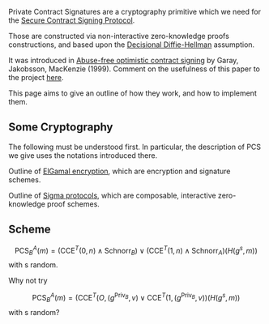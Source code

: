 Private Contract Signatures are a cryptography primitive which we need for the [[Secure Contract Signing Protocol]].

Those are constructed via non-interactive zero-knowledge proofs constructions, and based upon the [http://en.wikipedia.org/wiki/Decisional_Diffie%E2%80%93Hellman_assumption Decisional Diffie-Hellman] assumption.

It was introduced in [http://citeseerx.ist.psu.edu/viewdoc/summary?doi=10.1.1.118.4142 Abuse-free optimistic contract signing] by Garay, Jakobsson, MacKenzie (1999).
Comment on the usefulness of this paper to the project [[GarayJakobssonMackenzie|here]]. 

This page aims to give an outline of how they work, and how to implement them.

== Some Cryptography ==

The following must be understood first. In particular, the description of PCS we give uses the notations introduced there.

Outline of [[ElGamalSchnorr|ElGamal encryption]], which are encryption and signature schemes.

Outline of [[Sigma_Protocols|Sigma protocols]], which are composable, interactive zero-knowledge proof schemes.

== Scheme ==



:<math>\textrm{PCS}_B^A(m)=(\textrm{CCE}^T(0,n)\wedge\textrm{Schnorr}_B)\vee(\textrm{CCE}^T(1,n)\wedge\textrm{Schnorr}_A)(H(g^s,m))</math>
with s random.

Why not try
:<math>\textrm{PCS}_B^A(m)=(\textrm{CCE}^T(O,(g^{\textrm{Priv}_B},v)\vee\textrm{CCE}^T(1,(g^{\textrm{Priv}_B},v))(H(g^s,m))</math>
with s random?
